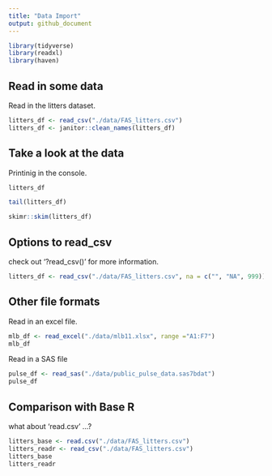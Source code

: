 ```yaml
---
title: "Data Import"
output: github_document
---
```


```r
library(tidyverse)
library(readxl)
library(haven)
```

## Read in some data

Read in the litters dataset.

```r
litters_df <- read_csv("./data/FAS_litters.csv")
litters_df <- janitor::clean_names(litters_df)
```

## Take a look at the data

Printinig in the console.

```r
litters_df
```

```r
tail(litters_df)
```

```r
skimr::skim(litters_df)
```

## Options to read_csv

check out '?read_csv()' for more information.

```r
litters_df <- read_csv("./data/FAS_litters.csv", na = c("", "NA", 999))
```

## Other file formats

Read in an excel file.

```r
mlb_df <- read_excel("./data/mlb11.xlsx", range ="A1:F7")
mlb_df
```

Read in a SAS file

```r
pulse_df <- read_sas("./data/public_pulse_data.sas7bdat")
pulse_df
```

## Comparison with Base R

what about 'read.csv' ...?

```r
litters_base <- read.csv("./data/FAS_litters.csv")
litters_readr <- read_csv("./data/FAS_litters.csv")
litters_base
litters_readr
```

